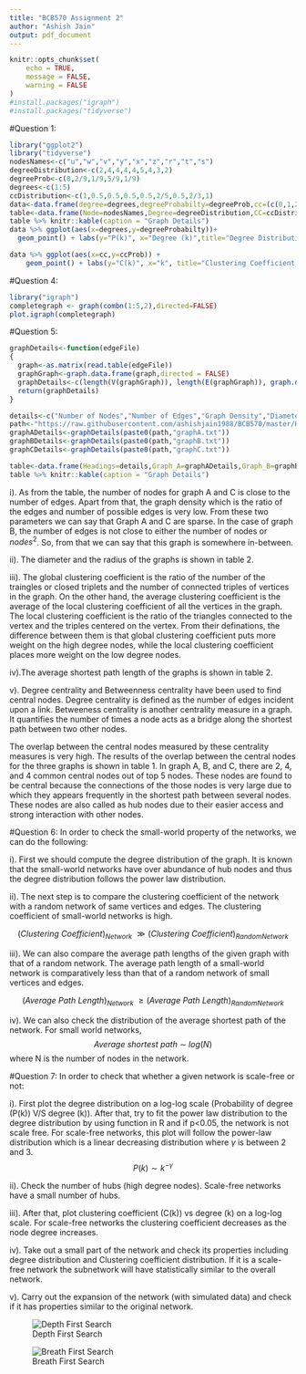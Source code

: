 ```yaml
---
title: "BCB570 Assignment 2"
author: "Ashish Jain"
output: pdf_document
---
```


```r
knitr::opts_chunk$set(
    echo = TRUE,
    message = FALSE,
    warning = FALSE
)
#install.packages("igraph")
#install.packages("tidyverse")
```

#Question 1:

```r
library("ggplot2")
library("tidyverse")
nodesNames<-c("u","w","v","y","x","z","r","t","s")
degreeDistribution<-c(2,4,4,4,4,5,4,3,2)
degreeProb<-c(0,2/9,1/9,5/9,1/9)
degrees<-c(1:5)
ccDistribution<-c(1,0.5,0.5,0.5,0.5,2/5,0.5,2/3,1)
data<-data.frame(degree=degrees,degreeProbabilty=degreeProb,cc=(c(0,1,2/3,0.5,2/5)),ccProb=c(0,2/9,1/9,5/9,1/9))
table<-data.frame(Node=nodesNames,Degree=degreeDistribution,CC=ccDistribution)
table %>% knitr::kable(caption = "Graph Details")
data %>% ggplot(aes(x=degrees,y=degreeProbabilty))+
  geom_point() + labs(y="P(k)", x="Degree (k)",title="Degree Distribution") + theme(plot.title = element_text(hjust = 0.5)) + geom_smooth(method = "lm", se= FALSE)

data %>% ggplot(aes(x=cc,y=ccProb)) +
    geom_point() + labs(y="C(k)", x="k", title="Clustering Coefficient Distribution") + theme(plot.title = element_text(hjust = 0.5)) + geom_smooth(method = "lm", se= FALSE)

```

#Question 4:
```r
library("igraph")
completegraph <- graph(combn(1:5,2),directed=FALSE)
plot.igraph(completegraph)
```

#Question 5:
```r
graphDetails<-function(edgeFile)
{
  graph<-as.matrix(read.table(edgeFile))
  graphGraph<-graph.data.frame(graph,directed = FALSE)
  graphDetails<-c(length(V(graphGraph)), length(E(graphGraph)), graph.density(graphGraph),diameter(graphGraph), radius(graphGraph), transitivity(graphGraph, type = "average"),transitivity(graphGraph, type = "global"),mean_distance(graphGraph), toString(head(order(igraph::degree(graphGraph),decreasing = TRUE),5)), toString(head(order(igraph::betweenness(graphGraph),decreasing = TRUE),5)), toString(intersect(head(order(igraph::degree(graphGraph),decreasing = TRUE),5), head(order(igraph::betweenness(graphGraph),decreasing = TRUE),5))))
  return(graphDetails)
}

details<-c("Number of Nodes","Number of Edges","Graph Density","Diameter","Radius","Average Clustering Coefficent","Global Clustering Coefficent","Average Shortest Path","Top 5 Central Nodes(Hightest Degree)","Top 5 Central Nodes (Betweeness)","Common Nodes")
path<-"https://raw.githubusercontent.com/ashishjain1988/BCB570/master/HW2/"
graphADetails<-graphDetails(paste0(path,"graphA.txt"))
graphBDetails<-graphDetails(paste0(path,"graphB.txt"))
graphCDetails<-graphDetails(paste0(path,"graphC.txt"))

table<-data.frame(Headings=details,Graph_A=graphADetails,Graph_B=graphBDetails,Graph_C=graphCDetails)
table %>% knitr::kable(caption = "Graph Details")
```

i). As from the table, the number of nodes for graph A and C is close to the number of edges. Apart from that, the graph density which is the ratio of the edges and number of possible edges is very low. From these two parameters we can say that Graph A and C are sparse. In the case of graph B, the number of edges is not close to either the number of nodes or $nodes^{2}$. So, from that we can say that this graph is somewhere in-between.

ii). The diameter and the radius of the graphs is shown in table 2.

iii). The global clustering coefficient is the ratio of the number of the traingles or closed triplets and the number of connected triples of vertices in the graph. On the other hand, the average clustering coefficient is the average of the local clustering coefficient of all the vertices in the graph. The local clustering coefficient is the ratio of the triangles connected to the vertex and the triples centered on the vertex. From their definations, the difference between them is that global clustering coefficient puts more weight on the high degree nodes, while the local clustering coefficient places more weight on the low degree nodes.

iv).The average shortest path length of the graphs is shown in table 2.

v). Degree centrality and Betweenness centrality have been used to find central nodes.
Degree centrality is defined as the number of edges incident upon a link.
Betweeness centrality is another centrality measure in a graph. It quantifies the number of times a node acts as a bridge along the shortest path between two other nodes.

The overlap between the central nodes measured by these centrality measures is very high. The results of the overlap between the central nodes for the three graphs is shown in table 1. In graph A, B, and C, there are 2, 4, and 4 common central nodes out of top 5 nodes. These nodes are found to be central because the connections of the those nodes is very large due to which they appears frequently in the shortest path between several nodes. These nodes are also called as hub nodes due to their easier access and strong interaction with other nodes.

#Question 6:
In order to check the small-world property of the networks, we can do the following:

i). First we should compute the degree distribution of the graph. It is known that the small-world networks have over abundance of hub nodes and thus the degree distribution follows the power law distribution.

ii). The next step is to compare the clustering coefficient of the network with a random network of same vertices and edges. The clustering coefficient of small-world networks is high.

$$(Clustering \ Coefficient)_{Network} \ \gg  (Clustering \ Coefficient)_{Random Network}$$

iii). We can also compare the average path lengths of the given graph with that of a random network. The average path length of a small-world network is comparatively less than that of a random network of small vertices and edges.

$$(Average \ Path \ Length)_{Network} \ \geq  (Average \ Path \ Length)_{Random Network}$$

iv).  We can also check the distribution of the average shortest path of the network. For small world networks,
$$Average \ shortest \ path \ \sim \ log(N)$$
where N is the number of nodes in the network.

#Question 7:
In order to check that whether a given network is scale-free or not:

i). First plot the degree distribution on a log-log scale (Probability of degree (P(k)) V/S degree (k)). After that, try to fit the power law distribution to the degree distribution by using function <function> in R and if p<0.05, the network is not scale free. For scale-free networks, this plot will follow the power-law distribution which is a linear decreasing distribution where $\gamma$ is between 2 and 3.
$$P(k) \sim k^{-\gamma}$$

ii). Check the number of hubs (high degree nodes). Scale-free networks have a small number of hubs.

iii). After that, plot clustering coefficient (C(k)) vs degree (k) on a log-log scale. For scale-free networks the clustering coefficient decreases as the node degree increases.

iv). Take out a small part of the network and check its properties including degree distribution and Clustering coefficient distribution. If it is a scale-free network the subnetwork will have statistically similar to the overall network.

v). Carry out the expansion of the network (with simulated data) and check if it has properties similar to the original network.


![Depth First Search](https://raw.githubusercontent.com/ashishjain1988/BCB570/master/HW2/Question2.jpg)

![Breath First Search](https://raw.githubusercontent.com/ashishjain1988/BCB570/master/HW2/Question3.jpg)